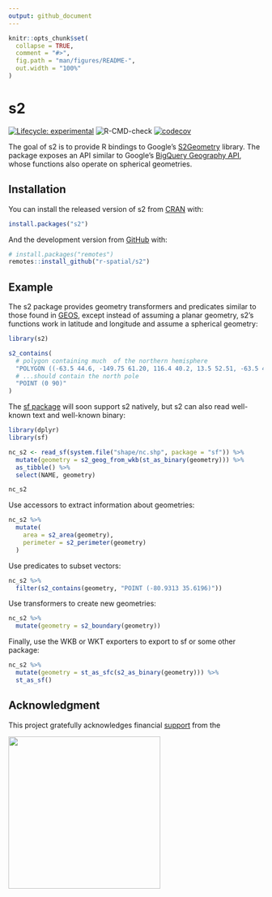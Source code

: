 ```yaml
---
output: github_document
---
```


<!-- README.md is generated from README.Rmd. Please edit that file -->

```r
knitr::opts_chunk$set(
  collapse = TRUE,
  comment = "#>",
  fig.path = "man/figures/README-",
  out.width = "100%"
)
```

# s2

<!-- badges: start -->
[![Lifecycle: experimental](https://img.shields.io/badge/lifecycle-experimental-orange.svg)](https://www.tidyverse.org/lifecycle/#experimental)
![R-CMD-check](https://github.com/r-spatial/s2/workflows/R-CMD-check/badge.svg)
[![codecov](https://codecov.io/gh/r-spatial/s2/branch/master/graph/badge.svg)](https://codecov.io/gh/r-spatial/s2)
<!-- badges: end -->

The goal of s2 is to provide R bindings to Google's [S2Geometry](https://s2geometry.io) library. The package exposes an API similar to Google's [BigQuery Geography API](https://cloud.google.com/bigquery/docs/reference/standard-sql/geography_functions), whose functions also operate on spherical geometries.

## Installation

You can install the released version of s2 from [CRAN](https://CRAN.R-project.org) with:

``` r
install.packages("s2")
```

And the development version from [GitHub](https://github.com/) with:

``` r
# install.packages("remotes")
remotes::install_github("r-spatial/s2")
```

## Example

The s2 package provides geometry transformers and predicates similar to those found in [GEOS](https://trac.osgeo.org/geos/), except instead of assuming a planar geometry, s2's functions work in latitude and longitude and assume a spherical geometry:

```r
library(s2)

s2_contains(
  # polygon containing much  of the northern hemisphere
  "POLYGON ((-63.5 44.6, -149.75 61.20, 116.4 40.2, 13.5 52.51, -63.5 44.6))",
  # ...should contain the north pole
  "POINT (0 90)"
)
```

The [sf package](https://r-spatial.github.io/sf) will soon support s2 natively, but s2 can also read well-known text and well-known binary:

```r
library(dplyr)
library(sf)

nc_s2 <- read_sf(system.file("shape/nc.shp", package = "sf")) %>% 
  mutate(geometry = s2_geog_from_wkb(st_as_binary(geometry))) %>% 
  as_tibble() %>% 
  select(NAME, geometry)

nc_s2
```

Use accessors to extract information about geometries:

```r
nc_s2 %>% 
  mutate(
    area = s2_area(geometry),
    perimeter = s2_perimeter(geometry)
  )
```

Use predicates to subset vectors:

```r
nc_s2 %>% 
  filter(s2_contains(geometry, "POINT (-80.9313 35.6196)"))
```

Use transformers to create new geometries:

```r
nc_s2 %>% 
  mutate(geometry = s2_boundary(geometry))
```

Finally, use the WKB or WKT exporters to export to sf or some other package:

```r
nc_s2 %>% 
  mutate(geometry = st_as_sfc(s2_as_binary(geometry))) %>% 
  st_as_sf()
```

## Acknowledgment

This project gratefully acknowledges financial [support](https://www.r-consortium.org/projects) from the

<a href="https://www.r-consortium.org/projects/awarded-projects">
<img src="http://pebesma.staff.ifgi.de/RConsortium_Horizontal_Pantone.png" width="300">
</a>
